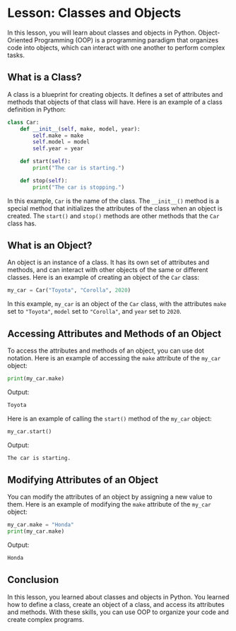 # Lesson: Classes and Objects

In this lesson, you will learn about classes and objects in Python. Object-Oriented Programming (OOP) is a programming paradigm that organizes code into objects, which can interact with one another to perform complex tasks.

## What is a Class?

A class is a blueprint for creating objects. It defines a set of attributes and methods that objects of that class will have. Here is an example of a class definition in Python:

```python
class Car:
    def __init__(self, make, model, year):
        self.make = make
        self.model = model
        self.year = year

    def start(self):
        print("The car is starting.")

    def stop(self):
        print("The car is stopping.")
```

In this example, `Car` is the name of the class. The `__init__()` method is a special method that initializes the attributes of the class when an object is created. The `start()` and `stop()` methods are other methods that the `Car` class has.

## What is an Object?

An object is an instance of a class. It has its own set of attributes and methods, and can interact with other objects of the same or different classes. Here is an example of creating an object of the `Car` class:

```python
my_car = Car("Toyota", "Corolla", 2020)
```

In this example, `my_car` is an object of the `Car` class, with the attributes `make` set to `"Toyota"`, `model` set to `"Corolla"`, and `year` set to `2020`.

## Accessing Attributes and Methods of an Object

To access the attributes and methods of an object, you can use dot notation. Here is an example of accessing the `make` attribute of the `my_car` object:

```python
print(my_car.make)
```

Output:

```txt
Toyota
```

Here is an example of calling the `start()` method of the `my_car` object:

```python
my_car.start()
```

Output:

```txt
The car is starting.
```

## Modifying Attributes of an Object

You can modify the attributes of an object by assigning a new value to them. Here is an example of modifying the `make` attribute of the `my_car` object:

```python
my_car.make = "Honda"
print(my_car.make)
```

Output:

```txt
Honda
```

## Conclusion

In this lesson, you learned about classes and objects in Python. You learned how to define a class, create an object of a class, and access its attributes and methods. With these skills, you can use OOP to organize your code and create complex programs.
